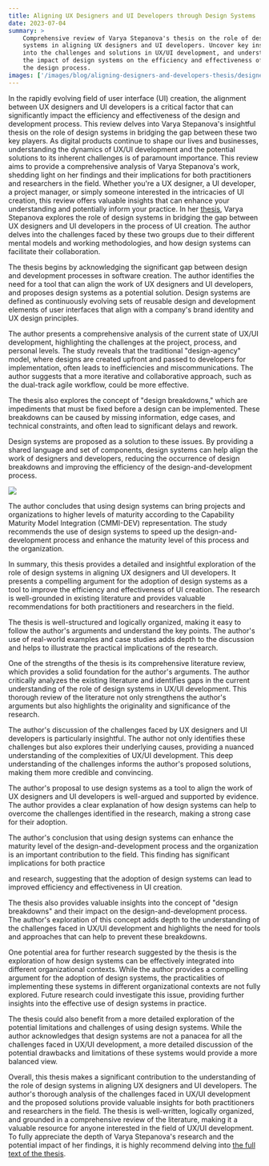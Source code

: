 ```yaml
---
title: Aligning UX Designers and UI Developers through Design Systems
date: 2023-07-04
summary: >
    Comprehensive review of Varya Stepanova's thesis on the role of design
    systems in aligning UX designers and UI developers. Uncover key insights
    into the challenges and solutions in UX/UI development, and understand
    the impact of design systems on the efficiency and effectiveness of
    the design process.
images: ['/images/blog/aligning-designers-and-developers-thesis/designer-developer-collaboration.png']
---
```


In the rapidly evolving field of user interface (UI) creation, the alignment between UX
designers and UI developers is a critical factor that can significantly impact the
efficiency and effectiveness of the design and development process. This review delves into Varya Stepanova's insightful thesis on the role of design systems in bridging the gap between these two key players. As digital products continue to shape our lives and businesses, understanding the dynamics of UX/UI development and the potential solutions to its inherent challenges is of paramount importance. This review aims to provide a comprehensive analysis of Varya Stepanova's work, shedding light on her findings and their implications for both practitioners and researchers in the field. Whether you're a UX designer, a UI developer, a project manager, or simply someone interested in the intricacies of UI creation, this review offers valuable insights that can enhance your understanding and potentially inform your practice.
In her [thesis](https://varya.me/design-systems/aligning-ux-designers-and-ui-developers/), Varya Stepanova explores the role of design systems in bridging the gap between UX designers and UI developers in the process of UI creation. The author delves into the challenges faced by these two groups due to their different mental models and working methodologies, and how design systems can facilitate their collaboration.

The thesis begins by acknowledging the significant gap between design and development processes in software creation. The author identifies the need for a tool that can align the work of UX designers and UI developers, and proposes design systems as a potential solution. Design systems are defined as continuously evolving sets of reusable design and development elements of user interfaces that align with a company's brand identity and UX design principles.

The author presents a comprehensive analysis of the current state of UX/UI development, highlighting the challenges at the project, process, and personal levels. The study reveals that the traditional "design-agency" model, where designs are created upfront and passed to developers for implementation, often leads to inefficiencies and miscommunications. The author suggests that a more iterative and collaborative approach, such as the dual-track agile workflow, could be more effective.

The thesis also explores the concept of "design breakdowns," which are impediments that must be fixed before a design can be implemented. These breakdowns can be caused by missing information, edge cases, and technical constraints, and often lead to significant delays and rework.

Design systems are proposed as a solution to these issues. By providing a shared language and set of components, design systems can help align the work of designers and developers, reducing the occurrence of design breakdowns and improving the efficiency of the design-and-development process.

![](/images/blog/aligning-designers-and-developers-thesis/designer-developer-collaboration.png)

The author concludes that using design systems can bring projects and organizations to higher levels of maturity according to the Capability Maturity Model Integration (CMMI-DEV) representation. The study recommends the use of design systems to speed up the design-and-development process and enhance the maturity level of this process and the organization.

In summary, this thesis provides a detailed and insightful exploration of the role of design systems in aligning UX designers and UI developers. It presents a compelling argument for the adoption of design systems as a tool to improve the efficiency and effectiveness of UI creation. The research is well-grounded in existing literature and provides valuable recommendations for both practitioners and researchers in the field.

The thesis is well-structured and logically organized, making it easy to follow the author's arguments and understand the key points. The author's use of real-world examples and case studies adds depth to the discussion and helps to illustrate the practical implications of the research.

One of the strengths of the thesis is its comprehensive literature review, which provides a solid foundation for the author's arguments. The author critically analyzes the existing literature and identifies gaps in the current understanding of the role of design systems in UX/UI development. This thorough review of the literature not only strengthens the author's arguments but also highlights the originality and significance of the research.

The author's discussion of the challenges faced by UX designers and UI developers is particularly insightful. The author not only identifies these challenges but also explores their underlying causes, providing a nuanced understanding of the complexities of UX/UI development. This deep understanding of the challenges informs the author's proposed solutions, making them more credible and convincing.

The author's proposal to use design systems as a tool to align the work of UX designers and UI developers is well-argued and supported by evidence. The author provides a clear explanation of how design systems can help to overcome the challenges identified in the research, making a strong case for their adoption.

The author's conclusion that using design systems can enhance the maturity level of the design-and-development process and the organization is an important contribution to the field. This finding has significant implications for both practice

and research, suggesting that the adoption of design systems can lead to improved efficiency and effectiveness in UI creation.

The thesis also provides valuable insights into the concept of "design breakdowns" and their impact on the design-and-development process. The author's exploration of this concept adds depth to the understanding of the challenges faced in UX/UI development and highlights the need for tools and approaches that can help to prevent these breakdowns.

One potential area for further research suggested by the thesis is the exploration of how design systems can be effectively integrated into different organizational contexts. While the author provides a compelling argument for the adoption of design systems, the practicalities of implementing these systems in different organizational contexts are not fully explored. Future research could investigate this issue, providing further insights into the effective use of design systems in practice.

The thesis could also benefit from a more detailed exploration of the potential limitations and challenges of using design systems. While the author acknowledges that design systems are not a panacea for all the challenges faced in UX/UI development, a more detailed discussion of the potential drawbacks and limitations of these systems would provide a more balanced view.

Overall, this thesis makes a significant contribution to the understanding of the role of
design systems in aligning UX designers and UI developers. The author's thorough analysis of
the challenges faced in UX/UI development and the proposed solutions provide valuable insights
for both practitioners and researchers in the field. The thesis is well-written,
logically organized, and grounded in a comprehensive review of the literature, making it a
valuable resource for anyone interested in the field of UX/UI development. To fully appreciate
the depth of Varya Stepanova's research and the potential impact of her findings, it is
highly recommend delving into [the full text of the thesis](https://varya.me/design-systems/aligning-ux-designers-and-ui-developers/).
